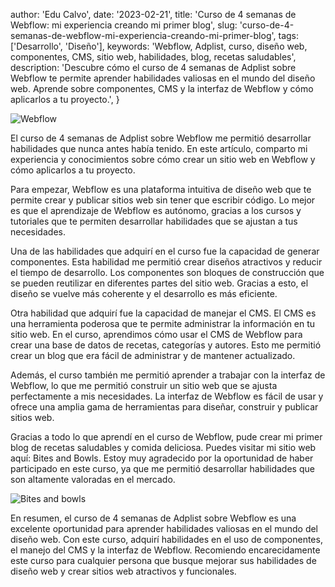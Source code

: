 

  author: 'Edu Calvo',
  date: '2023-02-21',
  title: 'Curso de 4 semanas de Webflow: mi experiencia creando mi primer blog',
  slug: 'curso-de-4-semanas-de-webflow-mi-experiencia-creando-mi-primer-blog',
  tags: ['Desarrollo', 'Diseño'],
  keywords:
    'Webflow, Adplist, curso, diseño web, componentes, CMS, sitio web, habilidades, blog, recetas saludables',
  description:
    'Descubre cómo el curso de 4 semanas de Adplist sobre Webflow te permite aprender habilidades valiosas en el mundo del diseño web. Aprende sobre componentes, CMS y la interfaz de Webflow y cómo aplicarlos a tu proyecto.',
}


<Image
  className="w-full rounded-md"
  src={coverImg}
  alt="Webflow"
  priority
  placeholder="blur"
/>

El curso de 4 semanas de Adplist sobre Webflow me permitió desarrollar habilidades que nunca antes había tenido. En este artículo, comparto mi experiencia y conocimientos sobre cómo crear un sitio web en Webflow y cómo aplicarlos a tu proyecto.

Para empezar, Webflow es una plataforma intuitiva de diseño web que te permite crear y publicar sitios web sin tener que escribir código. Lo mejor es que el aprendizaje de Webflow es autónomo, gracias a los cursos y tutoriales que te permiten desarrollar habilidades que se ajustan a tus necesidades.

Una de las habilidades que adquirí en el curso fue la capacidad de generar componentes. Esta habilidad me permitió crear diseños atractivos y reducir el tiempo de desarrollo. Los componentes son bloques de construcción que se pueden reutilizar en diferentes partes del sitio web. Gracias a esto, el diseño se vuelve más coherente y el desarrollo es más eficiente.

Otra habilidad que adquirí fue la capacidad de manejar el CMS. El CMS es una herramienta poderosa que te permite administrar la información en tu sitio web. En el curso, aprendimos cómo usar el CMS de Webflow para crear una base de datos de recetas, categorías y autores. Esto me permitió crear un blog que era fácil de administrar y de mantener actualizado.

Además, el curso también me permitió aprender a trabajar con la interfaz de Webflow, lo que me permitió construir un sitio web que se ajusta perfectamente a mis necesidades. La interfaz de Webflow es fácil de usar y ofrece una amplia gama de herramientas para diseñar, construir y publicar sitios web.

Gracias a todo lo que aprendí en el curso de Webflow, pude crear mi primer blog de recetas saludables y comida deliciosa. Puedes visitar mi sitio web aquí: <Link href="https://bites-and-bowls.webflow.io/" target="_blank" rel="noopener noreferrer">Bites and Bowls</Link>. Estoy muy agradecido por la oportunidad de haber participado en este curso, ya que me permitió desarrollar habilidades que son altamente valoradas en el mercado.

<Link
  href="https://bites-and-bowls.webflow.io/"
  target="_blank"
  rel="noopener noreferrer"
>
  <Image
    className="w-full rounded-md"
    src={websiteImg}
    alt="Bites and bowls"
    placeholder="blur"
  />
</Link>

En resumen, el curso de 4 semanas de Adplist sobre Webflow es una excelente oportunidad para aprender habilidades valiosas en el mundo del diseño web. Con este curso, adquirí habilidades en el uso de componentes, el manejo del CMS y la interfaz de Webflow. Recomiendo encarecidamente este curso para cualquier persona que busque mejorar sus habilidades de diseño web y crear sitios web atractivos y funcionales.
